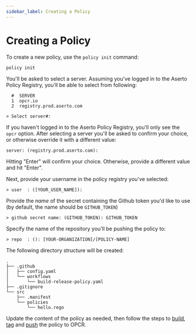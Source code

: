 ```yaml
---
sidebar_label: Creating a Policy
---
```


# Creating a Policy

To create a new policy, use the `policy init` command:

```
policy init
```

You'll be asked to select a server. Assuming you've logged in to the Aserto Policy Registry, you'll be able to select from following:

```
  #  SERVER
  1  opcr.io
  2  registry.prod.aserto.com

> Select server#:
```

If you haven't logged in to the Aserto Policy Registry, you'll only see the `opcr` option. After selecting a server you'll be asked to confirm your choice, or otherwise override it with a different value:

```
server: (registry.prod.aserto.com):
```

Hitting "Enter" will confirm your choice. Otherwise, provide a different value and hit "Enter".

Next, provide your username in the policy registry you've selected:

```
> user  : ([YOUR_USER_NAME]):
```

Provide the _name_ of the secret containing the Github token you'd like to use (by default, the name should be `GITHUB_TOKEN`)

```
> github secret name: (GITHUB_TOKEN): GITHUB_TOKEN
```

Specify the name of the repository you'll be pushing the policy to:

```
> repo  : (): [YOUR-ORGANIZATION]/[POLICY-NAME]
```

The following directory structure will be created:

```
.
├── .github
│   ├── config.yaml
│   └── workflows
│       └── build-release-policy.yaml
├── .gitignore
└── src
    ├── .manifest
    └── policies
        └── hello.rego
```

Update the content of the policy as needed, then follow the steps to [build](/docs/command-line-interface/policy-cli/build), [tag](/docs/command-line-interface/policy-cli/tag) and [push](/docs/command-line-interface/policy-cli/push) the policy to OPCR.
